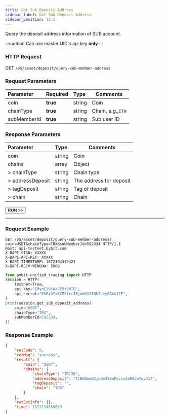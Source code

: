 ```yaml
---
title: Get Sub Deposit Address
sidebar_label: Get Sub Deposit Address
sidebar_position: 13.2
---
```


Query the deposit address information of SUB account.

:::caution
Can use master UID's api key **only**
:::

### HTTP Request
GET `/v5/asset/deposit/query-sub-member-address`

### Request Parameters
| Parameter | Required | Type | Comments|
|:----- |:-------|:-----|------ |
|coin |**true** |string |Coin |
|chainType |**true** |string |Chain, e.g.,`ETH`|
|subMemberId |**true** |string |Sub user ID |

### Response Parameters
| Parameter | Type | Comments|
|:----- |:-----|----- |
|coin |string |Coin |
|chains |array |Object |
|> chainType |string |Chain type |
|> addressDeposit |string |The address for deposit |
|> tagDeposit |string |Tag of deposit |
|> chain |string |Chain |

<a href="/api-explorer/v5/asset/sub-deposit-addr"><Button>RUN >></Button></a>

---

### Request Example

<Tabs groupId="programming-languages">
<TabItem value="http" label="HTTP">

```http
GET /v5/asset/deposit/query-sub-member-address?coin=USDT&chainType=TRX&subMemberId=592334 HTTP/1.1
Host: api-testnet.bybit.com
X-BAPI-SIGN: XXXXX
X-BAPI-API-KEY: XXXXX
X-BAPI-TIMESTAMP: 1672194349421
X-BAPI-RECV-WINDOW: 5000
```

</TabItem>
<TabItem value="python" label="Python">

```python
from pybit.unified_trading import HTTP
session = HTTP(
    testnet=True,
    api_key="IRynE10jWa2E5c9hTG",
    api_secret="EkRi3YxK7MSfrrIBjmbK1SIQkTceyEAKc1FE",
)
print(session.get_sub_deposit_address(
    coin="USDT",
    chainType="TRX",
    subMemberId=592334,
))
```

</TabItem>
</Tabs>

### Response Example

```json
{
    "retCode": 0,
    "retMsg": "success",
    "result": {
        "coin": "USDT",
        "chains": {
            "chainType": "TRC20",
            "addressDeposit": "TCB6NmwGXjn8eJYDuPxLvs4aM8Jn7gvJ1f",
            "tagDeposit": "",
            "chain": "TRX"
        }
    },
    "retExtInfo": {},
    "time": 1672194350819
}
```
